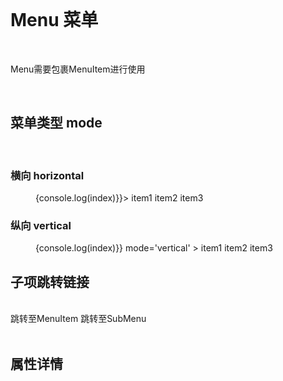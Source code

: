 
<Meta title='REACTION|Menu 菜单/Menu' component={Menu} />

<br/>

# Menu 菜单
<br/>

Menu需要包裹MenuItem进行使用


<br/>

## 菜单类型 mode
<br/>

###  横向 horizontal

<Preview>
  <Story name='default' >
      <Menu  onSelect={(index)=>{console.log(index)}}>
            <MenuItem >item1</MenuItem>
            <MenuItem >item2</MenuItem>
            <MenuItem >item3</MenuItem>
      </Menu>
      
  </Story>
</Preview>


### 纵向 vertical

<Preview>
  <Story name='default2' >
      <Menu  onSelect={(index)=>{console.log(index)}} mode='vertical' >
            <MenuItem >item1</MenuItem>
            <MenuItem >item2</MenuItem>
            <MenuItem >item3</MenuItem>
      </Menu>
      
  </Story>
</Preview>


## 子项跳转链接

<br/>

<Story name='link'>
  <div>
<NeuWclick 
callback={linkTo('REACTION|Menu 菜单/MenuItem', 'default')} style={{marginRight:'20px'}} >跳转至MenuItem</NeuWclick>
<NeuWclick callback={linkTo('Component|Menu 菜单/SubMenu', 'default')}>跳转至SubMenu</NeuWclick>
  </div>
</Story>

<br/>

## 属性详情

<Props of={Menu} />
